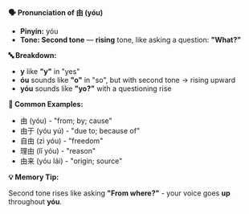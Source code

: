 **🗣️ Pronunciation of 由 (yóu)**

- **Pinyin:** yóu
- **Tone: Second tone** — **rising** tone, like asking a question: **"What?"**

**🔤 Breakdown:**

- **y** like **"y"** in "yes"
- **óu** sounds like **"o"** in "so", but with second tone → rising upward
- **yóu** sounds like **"yo?"** with a questioning rise

**📝 Common Examples:**

- 由 (yóu) - "from; by; cause"
- 由于 (yóu yú) - "due to; because of"
- 自由 (zì yóu) - "freedom"
- 理由 (lǐ yóu) - "reason"
- 由来 (yóu lái) - "origin; source"

**💡 Memory Tip:**

Second tone rises like asking **"From where?"** - your voice goes **up** throughout **yóu**.
